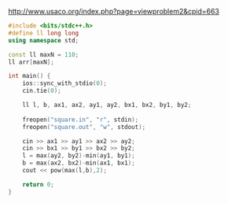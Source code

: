 http://www.usaco.org/index.php?page=viewproblem2&cpid=663

```cpp
#include <bits/stdc++.h>
#define ll long long
using namespace std;

const ll maxN = 110;
ll arr[maxN];

int main() {
    ios::sync_with_stdio(0);
    cin.tie(0);

    ll l, b, ax1, ax2, ay1, ay2, bx1, bx2, by1, by2;
    
    freopen("square.in", "r", stdin);
    freopen("square.out", "w", stdout);

    cin >> ax1 >> ay1 >> ax2 >> ay2;
    cin >> bx1 >> by1 >> bx2 >> by2;
    l = max(ay2, by2)-min(ay1, by1);
    b = max(ax2, bx2)-min(ax1, bx1);
    cout << pow(max(l,b),2);

    return 0;
}
```
